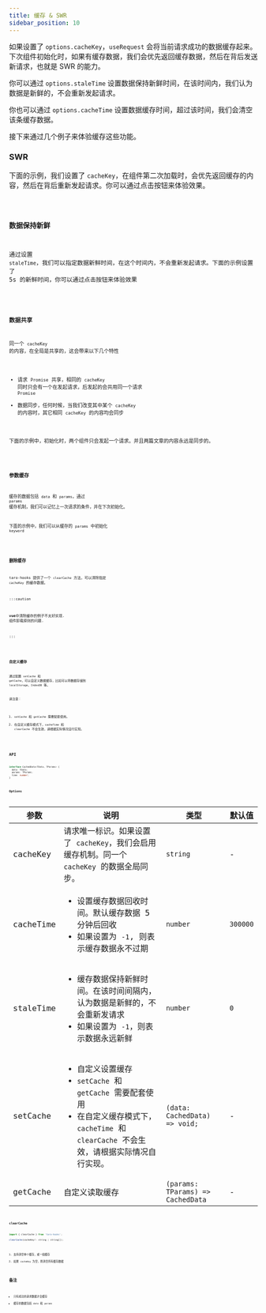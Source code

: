 ```yaml
---
title: 缓存 & SWR
sidebar_position: 10
---
```


如果设置了 `options.cacheKey`，`useRequest` 会将当前请求成功的数据缓存起来。下次组件初始化时，如果有缓存数据，我们会优先返回缓存数据，然后在背后发送新请求，也就是 SWR 的能力。

你可以通过 `options.staleTime` 设置数据保持新鲜时间，在该时间内，我们认为数据是新鲜的，不会重新发起请求。

你也可以通过 `options.cacheTime` 设置数据缓存时间，超过该时间，我们会清空该条缓存数据。

接下来通过几个例子来体验缓存这些功能。

### SWR

下面的示例，我们设置了 `cacheKey`，在组件第二次加载时，会优先返回缓存的内容，然后在背后重新发起请求。你可以通过点击按钮来体验效果。

<code src="useRequest/cache/cacheKey" group="network" />

### 数据保持新鲜

通过设置 `staleTime`，我们可以指定数据新鲜时间，在这个时间内，不会重新发起请求。下面的示例设置了 5s 的新鲜时间，你可以通过点击按钮来体验效果

<code src="useRequest/cache/staleTime" group="network" />

### 数据共享

同一个 `cacheKey` 的内容，在全局是共享的，这会带来以下几个特性

- 请求 `Promise` 共享，相同的 `cacheKey` 同时只会有一个在发起请求，后发起的会共用同一个请求 `Promise`
- 数据同步，任何时候，当我们改变其中某个 `cacheKey` 的内容时，其它相同 `cacheKey` 的内容均会同步

下面的示例中，初始化时，两个组件只会发起一个请求。并且两篇文章的内容永远是同步的。

<code src="useRequest/cache/share" group="network" />

### 参数缓存

缓存的数据包括 `data` 和 `params`，通过 `params` 缓存机制，我们可以记忆上一次请求的条件，并在下次初始化。

下面的示例中，我们可以从缓存的 `params` 中初始化 `keyword`

<code src="useRequest/cache/params" group="network" />

### 删除缓存

taro-hooks 提供了一个 `clearCache` 方法，可以清除指定 `cacheKey` 的缓存数据。

:::caution

**vue**中清除缓存的例子不太好实现. 组件卸载原则的问题.

:::

<code src="useRequest/cache/clearCache" group="network" />

### 自定义缓存

通过配置 `setCache` 和 `getCache`，可以自定义数据缓存，比如可以将数据存储到 `localStorage`、`IndexDB` 等。

请注意：

1. `setCache` 和 `getCache` 需要配套使用。
2. 在自定义缓存模式下，`cacheTime` 和 `clearCache` 不会生效，请根据实际情况自行实现。

<code src="useRequest/cache/setCache" group="network" />

## API

```ts
interface CachedData<TData, TParams> {
  data: TData;
  params: TParams;
  time: number;
}
```

### Options

| 参数      | 说明                                                                                                                                                                          | 类型                              | 默认值   |
| --------- | ----------------------------------------------------------------------------------------------------------------------------------------------------------------------------- | --------------------------------- | -------- |
| cacheKey  | 请求唯一标识。如果设置了 `cacheKey`，我们会启用缓存机制。同一个 `cacheKey` 的数据全局同步。                                                                                   | `string`                          | -        |
| cacheTime | <ul><li> 设置缓存数据回收时间。默认缓存数据 5 分钟后回收 </li><li> 如果设置为 `-1`, 则表示缓存数据永不过期</li></ul>                                                          | `number`                          | `300000` |
| staleTime | <ul><li> 缓存数据保持新鲜时间。在该时间间隔内，认为数据是新鲜的，不会重新发请求 </li><li> 如果设置为 `-1`，则表示数据永远新鲜</li></ul>                                       | `number`                          | `0`      |
| setCache  | <ul><li> 自定义设置缓存 </li><li> `setCache` 和 `getCache` 需要配套使用</li><li> 在自定义缓存模式下，`cacheTime` 和 `clearCache` 不会生效，请根据实际情况自行实现。</li></ul> | `(data: CachedData) => void;`     | -        |
| getCache  | 自定义读取缓存                                                                                                                                                                | `(params: TParams) => CachedData` | -        |

### clearCache

```jsx showLineNumbers
import { clearCache } from 'taro-hooks';

clearCache(cacheKey?: string | string[]);
```

1. 支持清空单个缓存，或一组缓存
2. 如果 `cacheKey` 为空，则清空所有缓存数据

## 备注

- 只有成功的请求数据才会缓存
- 缓存的数据包括 `data` 和 `params`
